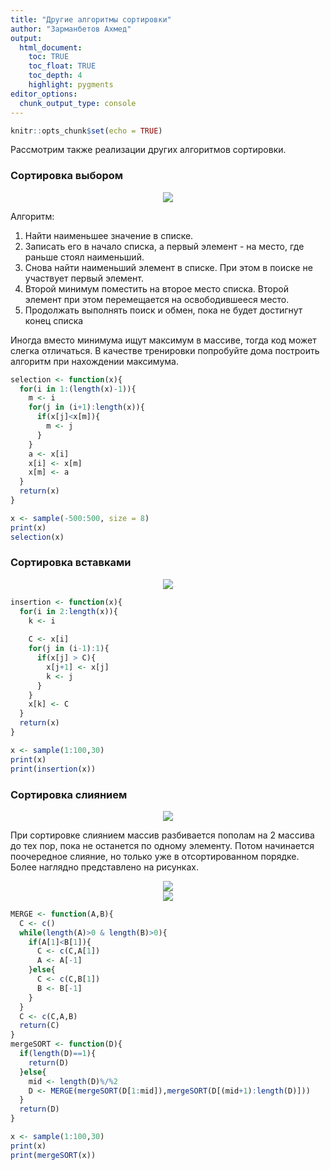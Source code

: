 ```yaml
---
title: "Другие алгоритмы сортировки"
author: "Зарманбетов Ахмед"
output: 
  html_document:
    toc: TRUE
    toc_float: TRUE
    toc_depth: 4
    highlight: pygments
editor_options: 
  chunk_output_type: console
---
```


```r
knitr::opts_chunk$set(echo = TRUE)
```

Рассмотрим также реализации других алгоритмов сортировки.

### Сортировка выбором

<center>
![](images/selection.gif)
</center>

Алгоритм:

1. Найти наименьшее значение в списке.
2. Записать его в начало списка, а первый элемент - на место, где раньше стоял наименьший.
3. Снова найти наименьший элемент в списке. При этом в поиске не участвует первый элемент.
4. Второй минимум поместить на второе место списка. Второй элемент при этом перемещается на освободившееся место.
5. Продолжать выполнять поиcк и обмен, пока не будет достигнут конец списка

Иногда вместо минимума ищут максимум в массиве, тогда код может слегка отличаться. В качестве тренировки попробуйте дома построить алгоритм при нахождении максимума. 

```r
selection <- function(x){
  for(i in 1:(length(x)-1)){
    m <- i
    for(j in (i+1):length(x)){
      if(x[j]<x[m]){
        m <- j
      }
    }
    a <- x[i]
    x[i] <- x[m]
    x[m] <- a
  }
  return(x)
}

x <- sample(-500:500, size = 8)
print(x)
selection(x)
```

### Сортировка вставками

<center>
![](images/insertion.gif)
</center>

```r
insertion <- function(x){
  for(i in 2:length(x)){
    k <- i
    
    C <- x[i]
    for(j in (i-1):1){
      if(x[j] > C){
        x[j+1] <- x[j]
        k <- j
      }
    }
    x[k] <- C
  }
  return(x)
}

x <- sample(1:100,30)
print(x)
print(insertion(x))
```

### Сортировка слиянием

<center>
![](images/merge.gif)
</center>


При сортировке слиянием массив разбивается пополам на 2 массива до тех пор, пока не останется по одному элементу. Потом начинается поочередное слияние, но только уже в отсортированном порядке. Более наглядно представлено на рисунках.

<center>
![](images/pic1.png)
</center>

<center>
![](images/pic2.png)
</center>

```r
MERGE <- function(A,B){ 
  C <- c() 
  while(length(A)>0 & length(B)>0){ 
    if(A[1]<B[1]){ 
      C <- c(C,A[1]) 
      A <- A[-1] 
    }else{ 
      C <- c(C,B[1]) 
      B <- B[-1] 
    } 
  } 
  C <- c(C,A,B) 
  return(C) 
} 
mergeSORT <- function(D){ 
  if(length(D)==1){ 
    return(D) 
  }else{ 
    mid <- length(D)%/%2 
    D <- MERGE(mergeSORT(D[1:mid]),mergeSORT(D[(mid+1):length(D)])) 
  } 
  return(D) 
}

x <- sample(1:100,30)
print(x)
print(mergeSORT(x))
```
